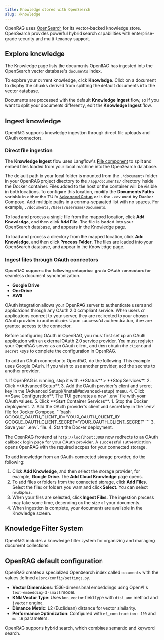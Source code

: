 ```yaml
---
title: Knowledge stored with OpenSearch
slug: /knowledge
---
```



OpenRAG uses [OpenSearch](https://docs.opensearch.org/latest/) for its vector-backed knowledge store.
OpenSearch provides powerful hybrid search capabilities with enterprise-grade security and multi-tenancy support.

## Explore knowledge

The Knowledge page lists the documents OpenRAG has ingested into the OpenSearch vector database's `documents` index.

To explore your current knowledge, click <Icon name="Library" aria-hidden="true"/> **Knowledge**.
Click on a document to display the chunks derived from splitting the default documents into the vector database.

Documents are processed with the default **Knowledge Ingest** flow, so if you want to split your documents differently, edit the **Knowledge Ingest** flow.

<PartialModifyFlows />

## Ingest knowledge

OpenRAG supports knowledge ingestion through direct file uploads and OAuth connectors.

### Direct file ingestion

The **Knowledge Ingest** flow uses Langflow's [**File** component](https://docs.langflow.org/components-data#file) to split and embed files loaded from your local machine into the OpenSearch database.

The default path to your local folder is mounted from the `./documents` folder in your OpenRAG project directory to the `/app/documents/` directory inside the Docker container. Files added to the host or the container will be visible in both locations. To configure this location, modify the **Documents Paths** variable in either the TUI's [Advanced Setup](/install#advanced-setup) or in the `.env` used by Docker Compose. Add multiple paths in a comma-separated list with no spaces. For example, `./documents,/Users/username/Documents`.

To load and process a single file from the mapped location, click <Icon name="Plus" aria-hidden="true"/> **Add Knowledge**, and then click **Add File**.
The file is loaded into your OpenSearch database, and appears in the Knowledge page.

To load and process a directory from the mapped location, click <Icon name="Plus" aria-hidden="true"/> **Add Knowledge**, and then click **Process Folder**. 
The files are loaded into your OpenSearch database, and appear in the Knowledge page.

### Ingest files through OAuth connectors

OpenRAG supports the following enterprise-grade OAuth connectors for seamless document synchronization.

- **Google Drive**
- **OneDrive**
- **AWS**

OAuth integration allows your OpenRAG server to authenticate users and applications through any OAuth 2.0 compliant service. When users or applications connect to your server, they are redirected to your chosen OAuth provider to authenticate. Upon successful authentication, they are granted access to the connector.

Before configuring OAuth in OpenRAG, you must first set up an OAuth application with an external OAuth 2.0 service provider. You must register your OpenRAG server as an OAuth client, and then obtain the `client` and `secret` keys to complete the configuration in OpenRAG.

To add an OAuth connector to OpenRAG, do the following.
This example uses Google OAuth.
If you wish to use another provider, add the secrets to another provider.

<Tabs groupId="Installation type">
  <TabItem value="TUI" label="TUI" default>
   1. If OpenRAG is running, stop it with **Status** > **Stop Services**.
   2. Click **Advanced Setup**.
   3. Add the OAuth provider's client and secret key in the [Advanced Setup](/install#advanced-setup) menu.
   4. Click **Save Configuration**.
   The TUI generates a new `.env` file with your OAuth values.
   5. Click **Start Container Services**.
  </TabItem>
  <TabItem value=".env" label=".env">
   1. Stop the Docker deployment.
   2. Add the OAuth provider's client and secret key in the `.env` file for Docker Compose.
   ```bash    
   GOOGLE_OAUTH_CLIENT_ID='YOUR_OAUTH_CLIENT_ID'
   GOOGLE_OAUTH_CLIENT_SECRET='YOUR_OAUTH_CLIENT_SECRET'
   ```
   3. Save your `.env`. file.
   4. Start the Docker deployment.
  </TabItem>
</Tabs>

The OpenRAG frontend at `http://localhost:3000` now redirects to an OAuth callback login page for your OAuth provider.
A successful authentication opens OpenRAG with the required scopes for your connected storage.

To add knowledge from an OAuth-connected storage provider, do the following:

1. Click <Icon name="Plus" aria-hidden="true"/> **Add Knowledge**, and then select the storage provider, for example, **Google Drive**.
The **Add Cloud Knowledge** page opens.
2. To add files or folders from the connected storage, click <Icon name="Plus" aria-hidden="true"/> **Add Files**.
Select the files or folders you want and click **Select**.
You can select multiples.
3. When your files are selected, click **Ingest Files**.
The ingestion process may take some time, depending on the size of your documents.
4. When ingestion is complete, your documents are available in the Knowledge screen.

## Knowledge Filter System

OpenRAG includes a knowledge filter system for organizing and managing document collections:




## OpenRAG default configuration

OpenRAG creates a specialized OpenSearch index called `documents` with the values defined at `src/config/settings.py`.
- **Vector Dimensions**: 1536-dimensional embeddings using OpenAI's `text-embedding-3-small` model.
- **KNN Vector Type**: Uses `knn_vector` field type with `disk_ann` method and `jvector` engine.
- **Distance Metric**: L2 (Euclidean) distance for vector similarity.
- **Performance Optimization**: Configured with `ef_construction: 100` and `m: 16` parameters.

OpenRAG supports hybrid search, which combines semantic and keyword search.





